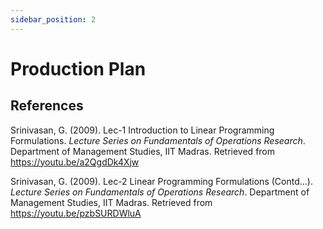 ```yaml
---
sidebar_position: 2
---
```


# Production Plan

## References

Srinivasan, G. (2009). Lec-1 Introduction to Linear Programming Formulations. 
_Lecture Series on Fundamentals of Operations Research_. Department of Management Studies, IIT Madras. 
Retrieved from https://youtu.be/a2QgdDk4Xjw

Srinivasan, G. (2009). Lec-2 Linear Programming Formulations (Contd...). 
_Lecture Series on Fundamentals of Operations Research_. Department of Management Studies, IIT Madras. 
Retrieved from https://youtu.be/pzbSURDWluA